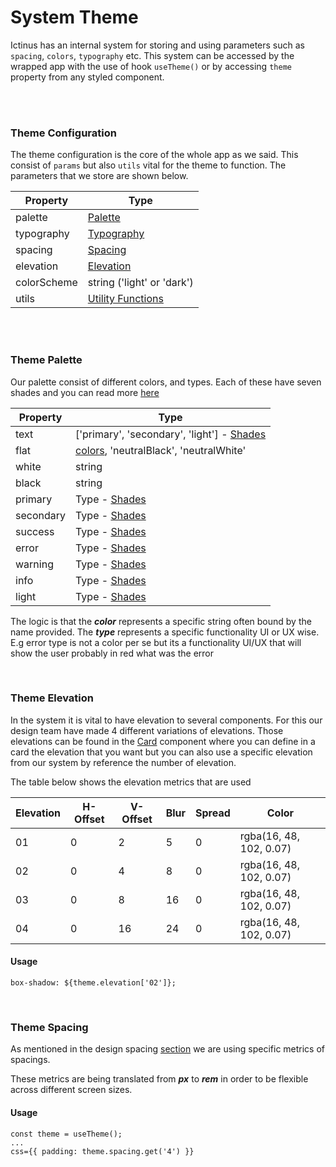 
<Meta title="System/Theme" />

# System Theme

Ictinus has an internal system for storing and using parameters such as `spacing`, `colors`, `typography` etc. This system can be accessed by the wrapped app with the use of hook `useTheme()` or by accessing `theme` property from any styled component.

<br />
<br />

### Theme Configuration

The theme configuration is the core of the whole app as we said. This consist of `params` but also `utils` vital for the theme to function. The parameters that we store are shown below.

| Property    | Type                                                         |
| ----------- | ------------------------------------------------------------ |
| palette     | [Palette](/?path=/story/system-theme--page#theme-palette)    |
| typography  | [Typography](/?path=/story/guide-typography--page)           |
| spacing     | [Spacing](/?path=/story/system-theme--page#theme-spacing)    |
| elevation   | [Elevation](/?path=/docs/system-theme--page#theme-elevation) |
| colorScheme | string ('light' or 'dark')                                   |
| utils       | [Utility Functions](/story/system-utils--page)               |

<br />
<br />

### Theme Palette

Our palette consist of different colors, and types. Each of these have seven shades and you can read more [here](/?path=/story/guide-colors--page#shades)

| Property  | Type                                                                                     |
| --------- | ---------------------------------------------------------------------------------------- |
| text      | ['primary', 'secondary', 'light'] - [Shades](/?path=/story/guide-colors--page#shades)    |
| flat      | [colors](/?path=/story/guide-colors--page#color-palette), 'neutralBlack', 'neutralWhite' |
| white     | string                                                                                   |
| black     | string                                                                                   |
| primary   | Type - [Shades](/?path=/story/guide-colors--page#shades)                                 |
| secondary | Type - [Shades](/?path=/story/guide-colors--page#shades)                                 |
| success   | Type - [Shades](/?path=/story/guide-colors--page#shades)                                 |
| error     | Type - [Shades](/?path=/story/guide-colors--page#shades)                                 |
| warning   | Type - [Shades](/?path=/story/guide-colors--page#shades)                                 |
| info      | Type - [Shades](/?path=/story/guide-colors--page#shades)                                 |
| light     | Type - [Shades](/?path=/story/guide-colors--page#shades)                                 |

The logic is that the **_color_** represents a specific string often bound by the name provided.
The **_type_** represents a specific functionality UI or UX wise. E.g error type is not a color per se but its a functionality UI/UX that will show the user probably in red what was the error

<br />

### Theme Elevation

In the system it is vital to have elevation to several components. For this our design team have made 4 different variations of elevations.
Those elevations can be found in the [Card](/docs/design-system-card--card-with-elevation#card) component where you can define in a card the elevation that you want but you can also use a specific elevation
from our system by reference the number of elevation.

The table below shows the elevation metrics that are used

| Elevation | H-Offset | V-Offset | Blur | Spread | Color                   |
| --------- | -------- | -------- | ---- | ------ | ----------------------- |
| 01        | 0        | 2        | 5    | 0      | rgba(16, 48, 102, 0.07) |
| 02        | 0        | 4        | 8    | 0      | rgba(16, 48, 102, 0.07) |
| 03        | 0        | 8        | 16   | 0      | rgba(16, 48, 102, 0.07) |
| 04        | 0        | 16       | 24   | 0      | rgba(16, 48, 102, 0.07) |

#### Usage

```
box-shadow: ${theme.elevation['02']};
```

<br />

### Theme Spacing

As mentioned in the design spacing [section](/?path=/story/guide-spacing--page) we are using specific metrics of spacings.

These metrics are being translated from **_px_** to **_rem_** in order to be flexible across different screen sizes.

#### Usage

```
const theme = useTheme();
...
css={{ padding: theme.spacing.get('4') }}

```
